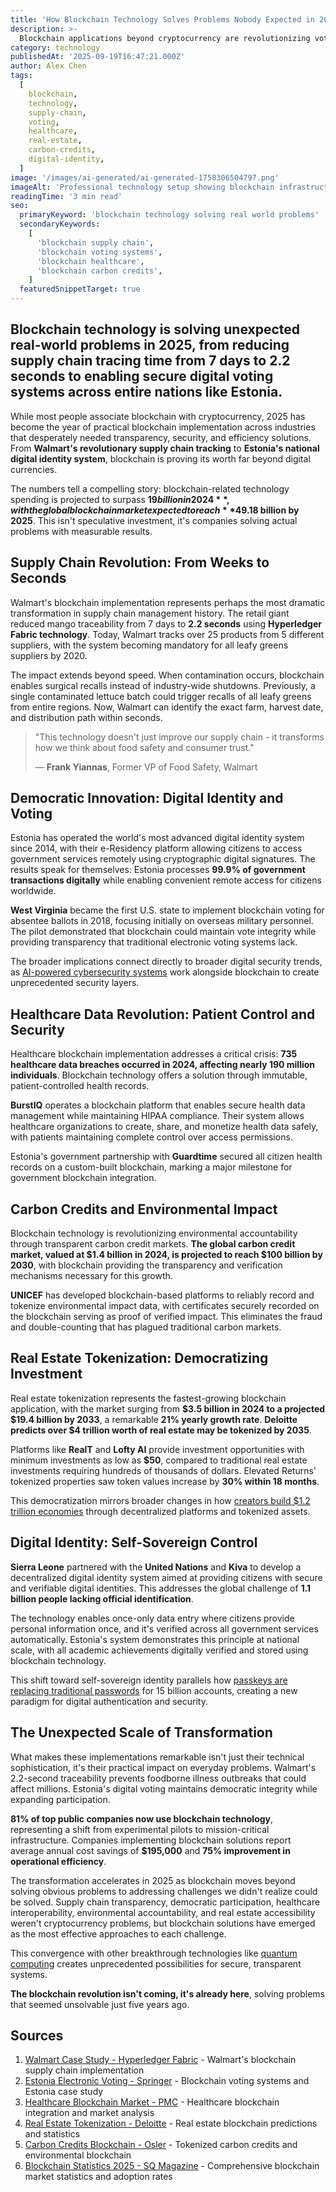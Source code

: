 ```yaml
---
title: 'How Blockchain Technology Solves Problems Nobody Expected in 2025'
description: >-
  Blockchain applications beyond cryptocurrency are revolutionizing voting systems, supply chains, healthcare records, and carbon credits with real-world implementations showing dramatic results.
category: technology
publishedAt: '2025-09-19T16:47:21.000Z'
author: Alex Chen
tags:
  [
    blockchain,
    technology,
    supply-chain,
    voting,
    healthcare,
    real-estate,
    carbon-credits,
    digital-identity,
  ]
image: '/images/ai-generated/ai-generated-1758306504797.png'
imageAlt: 'Professional technology setup showing blockchain infrastructure and digital systems demonstrating real-world implementations including supply chain tracking, digital identity management, and secure transaction networks'
readingTime: '3 min read'
seo:
  primaryKeyword: 'blockchain technology solving real world problems'
  secondaryKeywords:
    [
      'blockchain supply chain',
      'blockchain voting systems',
      'blockchain healthcare',
      'blockchain carbon credits',
    ]
  featuredSnippetTarget: true
---
```


## Blockchain technology is solving unexpected real-world problems in 2025, from reducing supply chain tracing time from **7 days to 2.2 seconds** to enabling secure digital voting systems across entire nations like Estonia.

While most people associate blockchain with cryptocurrency, 2025 has become the year of practical blockchain implementation across industries that desperately needed transparency, security, and efficiency solutions. From **Walmart's revolutionary supply chain tracking** to **Estonia's national digital identity system**, blockchain is proving its worth far beyond digital currencies.

The numbers tell a compelling story: blockchain-related technology spending is projected to surpass **$19 billion in 2024**, with the global blockchain market expected to reach **$49.18 billion by 2025**. This isn't speculative investment, it's companies solving actual problems with measurable results.

## Supply Chain Revolution: From Weeks to Seconds

Walmart's blockchain implementation represents perhaps the most dramatic transformation in supply chain management history. The retail giant reduced mango traceability from 7 days to **2.2 seconds** using **Hyperledger Fabric technology**. Today, Walmart tracks over 25 products from 5 different suppliers, with the system becoming mandatory for all leafy greens suppliers by 2020.

The impact extends beyond speed. When contamination occurs, blockchain enables surgical recalls instead of industry-wide shutdowns. Previously, a single contaminated lettuce batch could trigger recalls of all leafy greens from entire regions. Now, Walmart can identify the exact farm, harvest date, and distribution path within seconds.

> "This technology doesn't just improve our supply chain - it transforms how we think about food safety and consumer trust."
>
> — **Frank Yiannas**, Former VP of Food Safety, Walmart

## Democratic Innovation: Digital Identity and Voting

Estonia has operated the world's most advanced digital identity system since 2014, with their e-Residency platform allowing citizens to access government services remotely using cryptographic digital signatures. The results speak for themselves: Estonia processes **99.9% of government transactions digitally** while enabling convenient remote access for citizens worldwide.

**West Virginia** became the first U.S. state to implement blockchain voting for absentee ballots in 2018, focusing initially on overseas military personnel. The pilot demonstrated that blockchain could maintain vote integrity while providing transparency that traditional electronic voting systems lack.

The broader implications connect directly to broader digital security trends, as [AI-powered cybersecurity systems](/technology/ai-powered-cybersecurity-autonomous-threat-detection-2025) work alongside blockchain to create unprecedented security layers.

## Healthcare Data Revolution: Patient Control and Security

Healthcare blockchain implementation addresses a critical crisis: **735 healthcare data breaches occurred in 2024, affecting nearly 190 million individuals**. Blockchain technology offers a solution through immutable, patient-controlled health records.

**BurstIQ** operates a blockchain platform that enables secure health data management while maintaining HIPAA compliance. Their system allows healthcare organizations to create, share, and monetize health data safely, with patients maintaining complete control over access permissions.

Estonia's government partnership with **Guardtime** secured all citizen health records on a custom-built blockchain, marking a major milestone for government blockchain integration.

## Carbon Credits and Environmental Impact

Blockchain technology is revolutionizing environmental accountability through transparent carbon credit markets. **The global carbon credit market, valued at $1.4 billion in 2024, is projected to reach $100 billion by 2030**, with blockchain providing the transparency and verification mechanisms necessary for this growth.

**UNICEF** has developed blockchain-based platforms to reliably record and tokenize environmental impact data, with certificates securely recorded on the blockchain serving as proof of verified impact. This eliminates the fraud and double-counting that has plagued traditional carbon markets.

## Real Estate Tokenization: Democratizing Investment

Real estate tokenization represents the fastest-growing blockchain application, with the market surging from **$3.5 billion in 2024 to a projected $19.4 billion by 2033**, a remarkable **21% yearly growth rate**. **Deloitte predicts over $4 trillion worth of real estate may be tokenized by 2035**.

Platforms like **RealT** and **Lofty AI** provide investment opportunities with minimum investments as low as **$50**, compared to traditional real estate investments requiring hundreds of thousands of dollars. Elevated Returns' tokenized properties saw token values increase by **30% within 18 months**.

This democratization mirrors broader changes in how [creators build $1.2 trillion economies](//culture/creator-economy-1-trillion-social-media-exodus-paradox) through decentralized platforms and tokenized assets.

## Digital Identity: Self-Sovereign Control

**Sierra Leone** partnered with the **United Nations** and **Kiva** to develop a decentralized digital identity system aimed at providing citizens with secure and verifiable digital identities. This addresses the global challenge of **1.1 billion people lacking official identification**.

The technology enables once-only data entry where citizens provide personal information once, and it's verified across all government services automatically. Estonia's system demonstrates this principle at national scale, with all academic achievements digitally verified and stored using blockchain technology.

This shift toward self-sovereign identity parallels how [passkeys are replacing traditional passwords](/technology/web3-authentication-replaces-passwords) for 15 billion accounts, creating a new paradigm for digital authentication and security.

## The Unexpected Scale of Transformation

What makes these implementations remarkable isn't just their technical sophistication, it's their practical impact on everyday problems. Walmart's 2.2-second traceability prevents foodborne illness outbreaks that could affect millions. Estonia's digital voting maintains democratic integrity while expanding participation.

**81% of top public companies now use blockchain technology**, representing a shift from experimental pilots to mission-critical infrastructure. Companies implementing blockchain solutions report average annual cost savings of **$195,000** and **75% improvement in operational efficiency**.

The transformation accelerates in 2025 as blockchain moves beyond solving obvious problems to addressing challenges we didn't realize could be solved. Supply chain transparency, democratic participation, healthcare interoperability, environmental accountability, and real estate accessibility weren't cryptocurrency problems, but blockchain solutions have emerged as the most effective approaches to each challenge.

This convergence with other breakthrough technologies like [quantum computing](/technology/quantum-computing-2025-commercial-breakthrough) creates unprecedented possibilities for secure, transparent systems.

**The blockchain revolution isn't coming, it's already here**, solving problems that seemed unsolvable just five years ago.

## Sources

1. [Walmart Case Study - Hyperledger Fabric](https://www.lfdecentralizedtrust.org/case-studies/walmart-case-study) - Walmart's blockchain supply chain implementation
2. [Estonia Electronic Voting - Springer](https://link.springer.com/article/10.1007/s10586-024-04709-8) - Blockchain voting systems and Estonia case study
3. [Healthcare Blockchain Market - PMC](https://pmc.ncbi.nlm.nih.gov/articles/PMC11082361/) - Healthcare blockchain integration and market analysis
4. [Real Estate Tokenization - Deloitte](https://www.deloitte.com/us/en/insights/industry/financial-services/financial-services-industry-predictions/2025/tokenized-real-estate.html) - Real estate blockchain predictions and statistics
5. [Carbon Credits Blockchain - Osler](https://www.osler.com/en/insights/updates/tokenized-carbon-credits-blockchain-revolutionizing-markets/) - Tokenized carbon credits and environmental blockchain
6. [Blockchain Statistics 2025 - SQ Magazine](https://sqmagazine.co.uk/blockchain-statistics/) - Comprehensive blockchain market statistics and adoption rates
